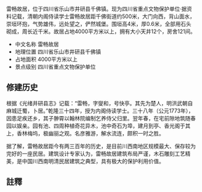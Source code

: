 {{msg:四川省文物保護單位
|名稱 = 雷暢故居
|編號 = 106
|圖片 = 
|級別 = S7
|分類 = 
|時代 = [[清代|清代]]
|地点 = [[四川省|四川省]][[樂山市|樂山市]][[井研縣|井研縣]]
|坐標 =
|登錄 = 2007年6月1日
}}
雷畅故居，位于四川省乐山市井研县千佛镇。现为四川省重点文物保护单位·据资料记载，清朝内阁侍读学士雷畅故居距千佛街道约500米，大门向西，背山面水，崇垣环抱，气势雄伟，远处望之，俨然城堡。围垣高4米，厚0.6米，全部用石头砌成，周长近千米。故居占地4000平方米以上，拥有大小天井12个，房舍121间。

* 中文名称  雷畅故居
* 地理位置  四川省乐山市井研县千佛镇
* 占地面积  4000平方米以上
* 景点级别  四川省重点文物保护单位
<span name="anchor-1"></span><span name="修建历史"></span>

== 修建历史 ==
根据《光绪井研县志》记载：“雷畅，字燮和，号快亭。其先为楚人，明洪武朝自麻城迁蜀，卜居。”乾隆三十四年，授为内阁侍读学士。三十八年（公元1773年），因患足疾还乡，其子翀霄以翰林院编制乞养侍父归里。翌年春，在宅前隙地筑随春园以娱亲。园有池、四周种植奇花异木，池中奇石为埠，建月到亭、香光阁于其上，香林梅坞，极幽丽之观。名彦雅游，解水流连，颇积一时之胜。

据了解，雷畅故居距今有两三百年的历史，是目前川西南地区规模最大、保存较为完好的一座民居。建筑设计专家认为，雷畅故居建筑布局严谨，木石雕刻工艺精美，是中国川西南明清民居建筑之典型，具有极大的保护利用价值。

==註釋==
{{reflist}}
{{文物保護單位小作品}}
